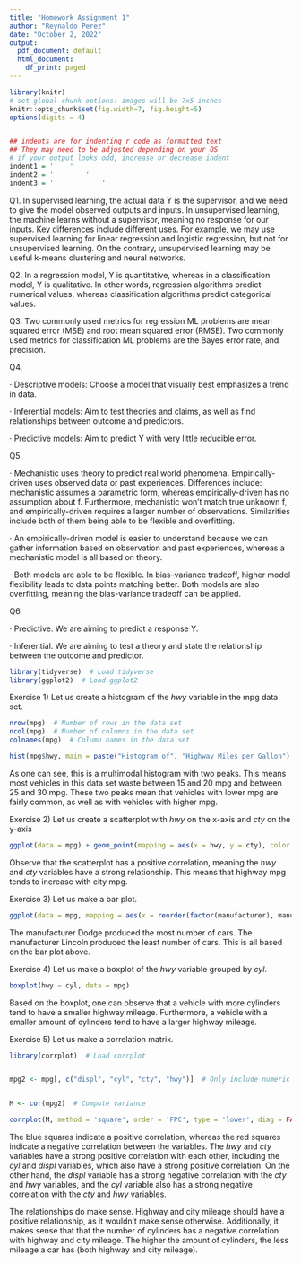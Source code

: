 ```yaml
---
title: "Homework Assignment 1"
author: "Reynaldo Perez"
date: "October 2, 2022"
output:
  pdf_document: default
  html_document:
    df_print: paged
---
```



```r
library(knitr)
# set global chunk options: images will be 7x5 inches
knitr::opts_chunk$set(fig.width=7, fig.height=5)
options(digits = 4)


## indents are for indenting r code as formatted text
## They may need to be adjusted depending on your OS
# if your output looks odd, increase or decrease indent
indent1 = '    '
indent2 = '        '
indent3 = '            '
```

Q1. In supervised learning, the actual data Y is the supervisor, and we need to give the model observed outputs and inputs. In unsupervised learning, the machine learns without a supervisor, meaning no response for our inputs. Key differences include different uses. For example, we may use supervised learning for linear regression and logistic regression, but not for unsupervised learning. On the contrary, unsupervised learning may be useful k-means clustering and neural networks. 

Q2. In a regression model, Y is quantitative, whereas in a classification model, Y is qualitative. In other words, regression algorithms predict numerical values, whereas classification algorithms predict categorical values.

Q3. Two commonly used metrics for regression ML problems are mean squared error (MSE) and root mean squared error (RMSE). Two commonly used metrics for classification ML problems are the Bayes error rate, and precision. 

Q4. 

$\cdot$ Descriptive models: Choose a model that visually best emphasizes a trend in data.


$\cdot$ Inferential models: Aim to test theories and claims, as well as find relationships between outcome and predictors. 


$\cdot$ Predictive models: Aim to predict Y with very little reducible error.

Q5. 

$\cdot$ Mechanistic uses theory to predict real world phenomena. Empirically-driven uses observed data or past experiences. Differences include: mechanistic assumes a parametric form, whereas empirically-driven has no assumption about f. Furthermore, mechanistic won't match true unknown f, and empirically-driven requires a larger number of observations. Similarities include both of them being able to be flexible and overfitting. 


$\cdot$ An empirically-driven model is easier to understand because we can gather information based on observation and past experiences, whereas a mechanistic model is all based on theory. 

$\cdot$ Both models are able to be flexible. In bias-variance tradeoff, higher model flexibility leads to data points matching better. Both models are also overfitting, meaning the bias-variance tradeoff can be applied. 

Q6. 

$\cdot$ Predictive. We are aiming to predict a response Y. 


$\cdot$ Inferential. We are aiming to test a theory and state the relationship between the outcome and predictor. 





```r
library(tidyverse)  # Load tidyverse
library(ggplot2)  # Load ggplot2
```

Exercise 1) Let us create a histogram of the $hwy$ variable in the mpg data set.

```r
nrow(mpg)  # Number of rows in the data set
ncol(mpg)  # Number of columns in the data set
colnames(mpg)  # Column names in the data set

hist(mpg$hwy, main = paste("Histogram of", "Highway Miles per Gallon"), xlab = "Miles per Gallon (mpg)")  # Create histogram
```

As one can see, this is a multimodal histogram with two peaks. This means most vehicles in this data set waste between 15 and 20 mpg and between 25 and 30 mpg. These two peaks mean that vehicles with lower mpg are fairly common, as well as with vehicles with higher mpg.




Exercise 2) Let us create a scatterplot with $hwy$ on the x-axis and $cty$ on the y-axis 


```r
ggplot(data = mpg) + geom_point(mapping = aes(x = hwy, y = cty), color = "red") # Create scatterplot
```

Observe that the scatterplot has a positive correlation, meaning the $hwy$ and $cty$ variables have a strong relationship. This means that highway mpg tends to increase with city mpg. 


Exercise 3) Let us make a bar plot.

```r
ggplot(data = mpg, mapping = aes(x = reorder(factor(manufacturer), manufacturer, function(x) -length(x)))) + geom_bar() + coord_flip()  # Create a barplot ordered by height
```

The manufacturer Dodge produced the most number of cars. The manufacturer Lincoln produced the least number of cars. This is all based on the bar plot above.


Exercise 4) Let us make a boxplot of the $hwy$ variable grouped by $cyl$.


```r
boxplot(hwy ~ cyl, data = mpg)
```

Based on the boxplot, one can observe that a vehicle with more cylinders tend to have a smaller highway mileage. Furthermore, a vehicle with a smaller amount of cylinders tend to have a larger highway mileage.


Exercise 5) Let us make a correlation matrix.

```r
library(corrplot)  # Load corrplot


mpg2 <- mpg[, c("displ", "cyl", "cty", "hwy")]  # Only include numeric variables


M <- cor(mpg2)  # Compute variance

corrplot(M, method = 'square', order = 'FPC', type = 'lower', diag = FALSE) # Create correlation matrix
```

The blue squares indicate a positive correlation, whereas the red squares indicate a negative correlation between the variables. The $hwy$ and $cty$ variables have a strong positive correlation with each other, including the $cyl$ and $displ$ variables, which also have a strong positive correlation. On the other hand, the $displ$ variable has a strong negative correlation with the $cty$ and $hwy$ variables, and the $cyl$ variable also has a strong negative correlation with the $cty$ and $hwy$ variables. 

The relationships do make sense. Highway and city mileage should have a positive relationship, as it wouldn't make sense otherwise. Additionally, it makes sense that that the number of cylinders has a negative correlation with highway and city mileage. The higher the amount of cylinders, the less mileage a car has (both highway and city mileage).








